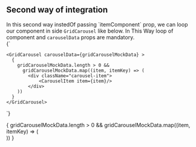 
<Meta title="Second way of integration GridCarousel" component={GridCarousel} />


## Second way of integration

<StyledSubPara>
  In this second way instedOf passing `itemComponent` prop, we can loop our component in side <code>GridCarousel</code> like below.
</StyledSubPara>

<MessageWrappeStyle>
  In This Way loop of component and <code>carouselData</code> props are mandatory.
</MessageWrappeStyle>

<CodeWrapper>
  <div className="codeIn">
  {`
    
    <GridCarousel carouselData={gridCarouselMockData} >
      {
        gridCarouselMockData.length > 0 && 
          gridCarouselMockData.map((item, itemKey) => (
            <div className="carousel-item">
                <CarouselItem item={item}/>
            </div>
        ))
      }
    </GridCarousel>
  `}
  </div>
</CodeWrapper>

<GridCarousel carouselData={gridCarouselMockData}>
  {
  gridCarouselMockData.length > 0 && 
    gridCarouselMockData.map((item, itemKey) => (
      <div
          key={`${itemKey + 1}_gc`}
          className="carousel-item">
          <CarouselItem item={item}/>
      </div>
  ))
  }
</GridCarousel>

